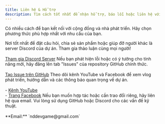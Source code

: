```yaml
---
title: Liên hệ & Hỗ trợ
description: Tìm cách tốt nhất để nhận hỗ trợ, báo lỗi hoặc liên hệ với tác giả.
---
```



Có nhiều cách để bạn kết nối với cộng đồng và nhà phát triển. Hãy chọn phương thức phù hợp nhất với nhu cầu của bạn.

<CardGrid stagger>
    <Card title="Cộng đồng & Hỗ trợ chung" icon="discord">
        Nơi tốt nhất để đặt câu hỏi, chia sẻ sản phẩm hoặc giúp đỡ người khác là server Discord của dự án. Tham gia thảo luận cùng mọi người!
        <br /><br />
        <a href="https://discord.gg/FDgPx6rJVc" target="_blank">Tham gia Discord Server</a>
    </Card>
    <Card title="Báo lỗi & Đề xuất tính năng" icon="bug">
        Nếu bạn phát hiện lỗi hoặc có ý tưởng cho tính năng mới, hãy đăng lên tab "Issues" của repository GitHub chính thức.
        <br /><br />
        <a href="https://github.com/NDDEVVlog/ND_BehaviorTree/issues" target="_blank">Tạo Issue trên GitHub</a>
    </Card>
    <Card title="Cập nhật & Tin tức" icon="youtube">
        Theo dõi kênh YouTube và Facebook để xem vlog phát triển, hướng dẫn và các thông báo quan trọng về dự án.
        <br /><br />
        - <a href="https://www.youtube.com/@nddevgame?sub_confirmation=1" target="_blank">Kênh YouTube</a>
        <br />
        - <a href="https://www.facebook.com/profile.php?id=100090693452227" target="_blank">Trang Facebook</a>
    </Card>
    <Card title="Liên hệ trực tiếp" icon="email">
        Nếu bạn muốn hợp tác hoặc cần trao đổi riêng, hãy liên hệ qua email. Vui lòng sử dụng GitHub hoặc Discord cho các vấn đề kỹ thuật.
        <br /><br />
        **Email:** `nddevgame@gmail.com`
    </Card>
</CardGrid>